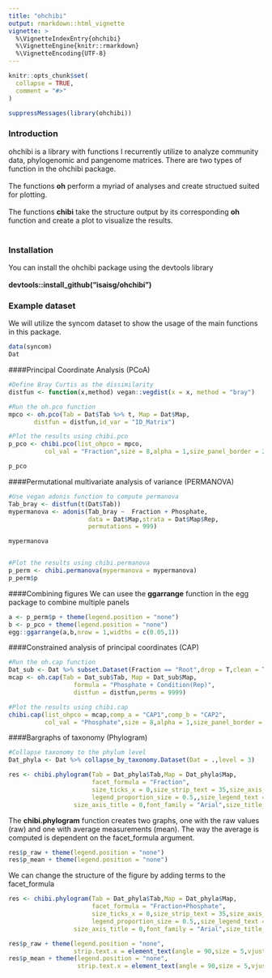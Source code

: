```yaml
---
title: "ohchibi"
output: rmarkdown::html_vignette
vignette: >
  %\VignetteIndexEntry{ohchibi}
  %\VignetteEngine{knitr::rmarkdown}
  %\VignetteEncoding{UTF-8}
---
```


```r
knitr::opts_chunk$set(
  collapse = TRUE,
  comment = "#>"
)
```

```r
suppressMessages(library(ohchibi))
```


### Introduction
ohchibi is a library with functions I recurrently utilize to analyze community data, phylogenomic and pangenome matrices. There are two types of function in the ohchibi package.<br/><br/>
The functions **oh** perform a myriad of analyses and create structued suited for plotting. <br/><br/>
The functions **chibi**   take the structure output by its corresponding **oh** function and create a plot to visualize the results. <br/><br/>

### Installation
You can install the ohchibi package using the devtools library<br/><br/>
**devtools::install_github("isaisg/ohchibi")**

### Example dataset
We will utilize the syncom dataset to show the usage of the main functions in this package. 
```r
data(syncom)
Dat
```

####Principal Coordinate Analysis (PCoA)
```r

#Define Bray Curtis as the dissimilarity
distfun <- function(x,method) vegan::vegdist(x = x, method = "bray")

#Run the oh.pco function
mpco <- oh.pco(Tab = Dat$Tab %>% t, Map = Dat$Map,
       distfun = distfun,id_var = "ID_Matrix")

#Plot the results using chibi.pco
p_pco <- chibi.pco(list_ohpco = mpco,
          col_val = "Fraction",size = 8,alpha = 1,size_panel_border = 2)

p_pco
```

####Permutational multivariate analysis of variance (PERMANOVA)
```r

#Use vegan adonis function to compute permanova
Tab_bray <- distfun(t(Dat$Tab))
mypermanova <- adonis(Tab_bray ~  Fraction + Phosphate,
                      data = Dat$Map,strata = Dat$Map$Rep,
                      permutations = 999)

mypermanova


#Plot the results using chibi.permanova
p_perm <- chibi.permanova(mypermanova = mypermanova)
p_perm$p 


```

####Combining figures
We can usee the **ggarrange** function in the egg package to combine multiple panels

```r
a <- p_perm$p + theme(legend.position = "none")
b <- p_pco + theme(legend.position = "none")
egg::ggarrange(a,b,nrow = 1,widths = c(0.05,1))
```

####Constrained analysis of principal coordinates (CAP)
```r

#Run the oh.cap function
Dat_sub <- Dat %>% subset.Dataset(Fraction == "Root",drop = T,clean = T)
mcap <- oh.cap(Tab = Dat_sub$Tab, Map = Dat_sub$Map,
                  formula = "Phosphate + Condition(Rep)",
                  distfun = distfun,perms = 9999)

#Plot the results using chibi.cap
chibi.cap(list_ohpco = mcap,comp_a = "CAP1",comp_b = "CAP2",
          col_val = "Phosphate",size = 8,alpha = 1,size_panel_border = 2)
```


####Bargraphs of taxonomy (Phylogram)
```r


#Collapse taxonomy to the phylum level
Dat_phyla <- Dat %>% collapse_by_taxonomy.Dataset(Dat = .,level = 3)

res <- chibi.phylogram(Tab = Dat_phyla$Tab,Map = Dat_phyla$Map,
                       facet_formula = "Fraction",
                       size_ticks_x = 0,size_strip_text = 35,size_axis_text = 25,
                       legend_proportion_size = 0.5,,size_legend_text = 30,
                  size_axis_title = 0,font_family = "Arial",size_title_text = 35)

```

The **chibi.phylogram** function creates two graphs, one with the raw values (raw) and one with average measurements (mean). The way the average is computed is dependent on the facet_formula argument.

```r
res$p_raw + theme(legend.position = "none")
res$p_mean + theme(legend.position = "none")

```
We can change the structure of the figure by adding terms to the facet_formula

```r
res <- chibi.phylogram(Tab = Dat_phyla$Tab,Map = Dat_phyla$Map,
                       facet_formula = "Fraction+Phosphate",
                       size_ticks_x = 0,size_strip_text = 35,size_axis_text = 25,
                       legend_proportion_size = 0.5,,size_legend_text = 30,
                  size_axis_title = 0,font_family = "Arial",size_title_text = 35)

res$p_raw + theme(legend.position = "none",
                  strip.text.x = element_text(angle = 90,size = 5,vjust = 0.5,hjust = 1))
res$p_mean + theme(legend.position = "none",
                   strip.text.x = element_text(angle = 90,size = 5,vjust = 0.5,hjust = 1))
```